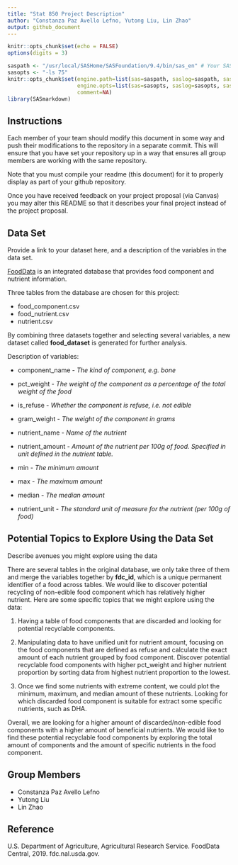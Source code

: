```yaml
---
title: "Stat 850 Project Description"
author: "Constanza Paz Avello Lefno, Yutong Liu, Lin Zhao"
output: github_document
---
```


```r
knitr::opts_chunk$set(echo = FALSE)
options(digits = 3)
```

```r

saspath <- "/usr/local/SASHome/SASFoundation/9.4/bin/sas_en" # Your SAS path goes here
sasopts <- "-ls 75"
knitr::opts_chunk$set(engine.path=list(sas=saspath, saslog=saspath, sashtml=saspath),
                      engine.opts=list(sas=sasopts, saslog=sasopts, sashtml=sasopts), 
                      comment=NA)
library(SASmarkdown)
```

## Instructions

Each member of your team should modify this document in some way and push their modifications to the repository in a separate commit. This will ensure that you have set your repository up in a way that ensures all group members are working with the same repository. 

Note that you must compile your readme (this document) for it to properly display as part of your github repository. 

Once you have received feedback on your project proposal (via Canvas) you may alter this README so that it describes your final project instead of the project proposal. 

## Data Set
Provide a link to your dataset here, and a description of the variables in the data set.

[FoodData](https://fdc.nal.usda.gov/fdc-datasets/FoodData_Central_csv_2020-04-29.zip) is an integrated database that provides food component and nutrient information.

Three tables from the database are chosen for this project:

  * food_component.csv
  * food_nutrient.csv
  * nutrient.csv

By combining three datasets together and selecting several variables, a new dataset called **food_dataset** is generated for further analysis.

Description of variables:

  - component_name - *The kind of component, e.g. bone*

  - pct_weight - *The weight of the component as a percentage of the
    total weight of the food*

  - is_refuse - *Whether the component is refuse, i.e. not edible*

  - gram_weight - *The weight of the component in grams*
  
  - nutrient_name - *Name of the nutrient*

  - nutrient_amount - *Amount of the nutrient per 100g of food. Specified in unit defined in the nutrient table.*

  - min - *The minimum amount*

  - max - *The maximum amount*

  - median - *The median amount*

  - nutrient_unit - *The standard unit of measure for the nutrient (per 100g of food)*


## Potential Topics to Explore Using the Data Set
Describe avenues you might explore using the data

There are several tables in the original database, we only take three of them and merge the variables together by **fdc_id**, which is a unique permanent identifier of a food across tables. We would like to discover potential recycling of non-edible food component which has relatively higher nutrient. Here are some specific topics that we might explore using the data:

1. Having a table of food components that are discarded and looking for potential recyclable components.  

2. Manipulating data to have unified unit for nutrient amount, focusing on the food components that are defined as refuse and calculate the exact amount of each nutrient grouped by food component. Discover potential recyclable food components with higher pct_weight and higher nutrient proportion by sorting data from highest nutrient proportion to the lowest. 

3. Once we find some nutrients with extreme content, we could plot the minimum, maximum, and median amount of these nutrients. Looking for which discarded food component is suitable for extract some specific nutrients, such as DHA.

Overall, we are looking for a higher amount of discarded/non-edible food components with a higher amount of beneficial nutrients. We would like to find these potential recyclable food components by exploring the total amount of components and the amount of specific nutrients in the food component.

## Group Members

  - Constanza Paz Avello Lefno
  - Yutong Liu
  - Lin Zhao

## Reference

U.S. Department of Agriculture, Agricultural Research Service. FoodData Central, 2019. fdc.nal.usda.gov.